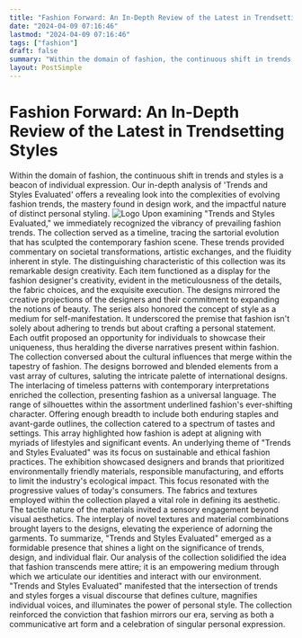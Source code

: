 ```yaml
---
title: "Fashion Forward: An In-Depth Review of the Latest in Trendsetting Styles"
date: "2024-04-09 07:16:46"
lastmod: "2024-04-09 07:16:46"
tags: ["fashion"]
draft: false
summary: "Within the domain of fashion, the continuous shift in trends and styles is a beacon of individual expression. Our in-depth analysis of 'Trends and Styles Evaluated' offers a revealing look into the complexities of evolving fashion trends, the mastery found in design work, and the impactful nature of distinct personal styling."
layout: PostSimple
---
```

# Fashion Forward: An In-Depth Review of the Latest in Trendsetting Styles
Within the domain of fashion, the continuous shift in trends and styles is a beacon of individual expression. Our in-depth analysis of 'Trends and Styles Evaluated' offers a revealing look into the complexities of evolving fashion trends, the mastery found in design work, and the impactful nature of distinct personal styling.
<img alt="Logo" class="lazyImg" data-src="https://cdn.seniorsselection.com/src_image/f779c52732446d69d4fa93d115e9cd83.webp" src="/statics/image/loading.webp"/>
Upon examining "Trends and Styles Evaluated," we immediately recognized the vibrancy of prevailing fashion trends. The collection served as a timeline, tracing the sartorial evolution that has sculpted the contemporary fashion scene. These trends provided commentary on societal transformations, artistic exchanges, and the fluidity inherent in style.
The distinguishing characteristic of this collection was its remarkable design creativity. Each item functioned as a display for the fashion designer's creativity, evident in the meticulousness of the details, the fabric choices, and the exquisite execution. The designs mirrored the creative projections of the designers and their commitment to expanding the notions of beauty.
The series also honored the concept of style as a medium for self-manifestation. It underscored the premise that fashion isn't solely about adhering to trends but about crafting a personal statement. Each outfit proposed an opportunity for individuals to showcase their uniqueness, thus heralding the diverse narratives present within fashion.
The collection conversed about the cultural influences that merge within the tapestry of fashion. The designs borrowed and blended elements from a vast array of cultures, saluting the intricate palette of international designs. The interlacing of timeless patterns with contemporary interpretations enriched the collection, presenting fashion as a universal language.
The range of silhouettes within the assortment underlined fashion's ever-shifting character. Offering enough breadth to include both enduring staples and avant-garde outlines, the collection catered to a spectrum of tastes and settings. This array highlighted how fashion is adept at aligning with myriads of lifestyles and significant events.
An underlying theme of "Trends and Styles Evaluated" was its focus on sustainable and ethical fashion practices. The exhibition showcased designers and brands that prioritized environmentally friendly materials, responsible manufacturing, and efforts to limit the industry's ecological impact. This focus resonated with the progressive values of today's consumers.
The fabrics and textures employed within the collection played a vital role in defining its aesthetic. The tactile nature of the materials invited a sensory engagement beyond visual aesthetics. The interplay of novel textures and material combinations brought layers to the designs, elevating the experience of adorning the garments.
To summarize, "Trends and Styles Evaluated" emerged as a formidable presence that shines a light on the significance of trends, design, and individual flair. Our analysis of the collection solidified the idea that fashion transcends mere attire; it is an empowering medium through which we articulate our identities and interact with our environment. "Trends and Styles Evaluated" manifested that the intersection of trends and styles forges a visual discourse that defines culture, magnifies individual voices, and illuminates the power of personal style. The collection reinforced the conviction that fashion mirrors our era, serving as both a communicative art form and a celebration of singular personal expression.
        